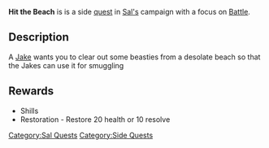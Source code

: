 '''Hit the Beach''' is is a side [[Quests|quest]] in [[Sal|Sal's]] campaign with a focus on [[Battle]].

== Description ==
A [[Jakes|Jake]] wants you to clear out some beasties from a desolate beach so that the Jakes can use it for smuggling

== Rewards ==

* Shills
* Restoration - Restore 20 health or 10 resolve
[[Category:Sal Quests]]
[[Category:Side Quests]]